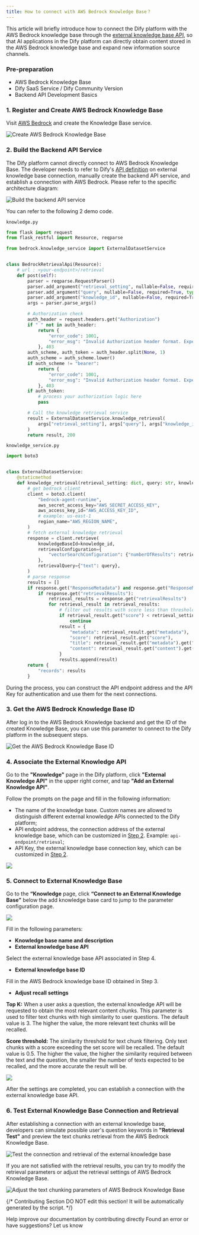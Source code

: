 ```yaml
---
title: How to connect with AWS Bedrock Knowledge Base？
---
```



This article will briefly introduce how to connect the Dify platform with the AWS Bedrock knowledge base through the [external knowledge base API](https://docs.dify.ai/guides/knowledge-base/external-knowledge-api-documentation), so that AI applications in the Dify platform can directly obtain content stored in the AWS Bedrock knowledge base and expand new information source channels.

### Pre-preparation

* AWS Bedrock Knowledge Base
* Dify SaaS Service / Dify Community Version
* Backend API Development Basics

### 1. Register and Create AWS Bedrock Knowledge Base

Visit [AWS Bedrock](https://aws.amazon.com/bedrock/) and create the Knowledge Base service.

![Create AWS Bedrock Knowledge Base](https://assets-docs.dify.ai/dify-enterprise-mintlify/en/learn-more/use-cases/1bf24647a5ffeba4accecd1052011980.png)

### 2. Build the Backend API Service

The Dify platform cannot directly connect to AWS Bedrock Knowledge Base. The developer needs to refer to Dify's [API definition](../../guides/knowledge-base/external-knowledge-api-documentation) on external knowledge base connection, manually create the backend API service, and establish a connection with AWS Bedrock. Please refer to the specific architecture diagram:

![Build the backend API service](https://assets-docs.dify.ai/dify-enterprise-mintlify/en/learn-more/use-cases/c57ce0a77ee668268f53e91497bd5c2b.png)

You can refer to the following 2 demo code.

`knowledge.py`

```python
from flask import request
from flask_restful import Resource, reqparse

from bedrock.knowledge_service import ExternalDatasetService


class BedrockRetrievalApi(Resource):
    # url : <your-endpoint>/retrieval
    def post(self):
        parser = reqparse.RequestParser()
        parser.add_argument("retrieval_setting", nullable=False, required=True, type=dict, location="json")
        parser.add_argument("query", nullable=False, required=True, type=str,)
        parser.add_argument("knowledge_id", nullable=False, required=True, type=str)
        args = parser.parse_args()

        # Authorization check
        auth_header = request.headers.get("Authorization")
        if " " not in auth_header:
            return {
                "error_code": 1001,
                "error_msg": "Invalid Authorization header format. Expected 'Bearer <api-key>' format."
            }, 403
        auth_scheme, auth_token = auth_header.split(None, 1)
        auth_scheme = auth_scheme.lower()
        if auth_scheme != "bearer":
            return {
                "error_code": 1001,
                "error_msg": "Invalid Authorization header format. Expected 'Bearer <api-key>' format."
            }, 403
        if auth_token:
            # process your authorization logic here
            pass

        # Call the knowledge retrieval service
        result = ExternalDatasetService.knowledge_retrieval(
            args["retrieval_setting"], args["query"], args["knowledge_id"]
        )
        return result, 200
```

`knowledge_service.py`

```python
import boto3


class ExternalDatasetService:
    @staticmethod
    def knowledge_retrieval(retrieval_setting: dict, query: str, knowledge_id: str):
        # get bedrock client
        client = boto3.client(
            "bedrock-agent-runtime",
            aws_secret_access_key="AWS_SECRET_ACCESS_KEY",
            aws_access_key_id="AWS_ACCESS_KEY_ID",
            # example: us-east-1
            region_name="AWS_REGION_NAME",
        )
        # fetch external knowledge retrieval
        response = client.retrieve(
            knowledgeBaseId=knowledge_id,
            retrievalConfiguration={
                "vectorSearchConfiguration": {"numberOfResults": retrieval_setting.get("top_k"), "overrideSearchType": "HYBRID"}
            },
            retrievalQuery={"text": query},
        )
        # parse response
        results = []
        if response.get("ResponseMetadata") and response.get("ResponseMetadata").get("HTTPStatusCode") == 200:
            if response.get("retrievalResults"):
                retrieval_results = response.get("retrievalResults")
                for retrieval_result in retrieval_results:
                    # filter out results with score less than threshold
                    if retrieval_result.get("score") < retrieval_setting.get("score_threshold", .0):
                        continue
                    result = {
                        "metadata": retrieval_result.get("metadata"),
                        "score": retrieval_result.get("score"),
                        "title": retrieval_result.get("metadata").get("x-amz-bedrock-kb-source-uri"),
                        "content": retrieval_result.get("content").get("text"),
                    }
                    results.append(result)
        return {
            "records": results
        }
```

During the process, you can construct the API endpoint address and the API Key for authentication and use them for the next connections.

### 3. Get the AWS Bedrock Knowledge Base ID

After log in to the AWS Bedrock Knowledge backend and get the ID of the created Knowledge Base, you can use this parameter to connect to the Dify platform in the subsequent steps.

![Get the AWS Bedrock Knowledge Base ID](https://assets-docs.dify.ai/dify-enterprise-mintlify/en/learn-more/use-cases/03fd7e383daf419765bbfd05c3742923.png)

### 4. Associate the External Knowledge API

Go to the **"Knowledge"** page in the Dify platform, click **"External Knowledge API"** in the upper right corner, and tap **"Add an External Knowledge API"**.

Follow the prompts on the page and fill in the following information:

* The name of the knowledge base. Custom names are allowed to distinguish different external knowledge APIs connected to the Dify platform;
* API endpoint address, the connection address of the external knowledge base, which can be customized in [Step 2](how-to-connect-aws-bedrock.md#id-2.build-the-backend-api-service). Example: `api-endpoint/retrieval`;
* API Key, the external knowledge base connection key, which can be customized in [Step 2](how-to-connect-aws-bedrock.md#id-2.build-the-backend-api-service).

![](https://assets-docs.dify.ai/dify-enterprise-mintlify/en/learn-more/use-cases/4f2ce69f8c59e788beb91303c68db571.png)

### 5. Connect to External Knowledge Base

Go to the **“Knowledge** page, click **“Connect to an External Knowledge Base”** below the add knowledge base card to jump to the parameter configuration page.

![](https://assets-docs.dify.ai/dify-enterprise-mintlify/en/learn-more/use-cases/c3c30c7ed923ee1d7986e92bb35186c6.png)

Fill in the following parameters:

* **Knowledge base name and description**
* **External knowledge base API**

Select the external knowledge base API associated in Step 4.
* **External knowledge base ID**

Fill in the AWS Bedrock knowledge base ID obtained in Step 3.
* **Adjust recall settings**

**Top K:** When a user asks a question, the external knowledge API will be requested to obtain the most relevant content chunks. This parameter is used to filter text chunks with high similarity to user questions. The default value is 3. The higher the value, the more relevant text chunks will be recalled.

**Score threshold:** The similarity threshold for text chunk filtering. Only text chunks with a score exceeding the set score will be recalled. The default value is 0.5. The higher the value, the higher the similarity required between the text and the question, the smaller the number of texts expected to be recalled, and the more accurate the result will be.

![](https://assets-docs.dify.ai/dify-enterprise-mintlify/en/learn-more/use-cases/58c324c08c1c5fc23ab31e04967ae449.png)

After the settings are completed, you can establish a connection with the external knowledge base API.

### 6. Test External Knowledge Base Connection and Retrieval

After establishing a connection with an external knowledge base, developers can simulate possible user's question keywords in **"Retrieval Test"** and preview the text chunks retrieval from the AWS Bedrock Knowledge Base.

![Test the connection and retrieval of the external knowledge base](https://assets-docs.dify.ai/dify-enterprise-mintlify/en/learn-more/use-cases/fbc64f060f9fda83847428439b07c247.png)

If you are not satisfied with the retrieval results, you can try to modify the retrieval parameters or adjust the retrieval settings of AWS Bedrock Knowledge Base.

![Adjust the text chunking parameters of AWS Bedrock Knowledge Base](https://assets-docs.dify.ai/dify-enterprise-mintlify/en/learn-more/use-cases/0984a89e4cf2a1150ec3160da14c656e.png)

{/*
Contributing Section
DO NOT edit this section!
It will be automatically generated by the script.
*/}

<CardGroup cols="2">
    <Card
        title="Edit this page"
        icon="pen-to-square"
        href="https://github.com/langgenius/dify-docs/edit/main/en/learn-more/use-cases/how-to-connect-aws-bedrock.mdx"
    >
        Help improve our documentation by contributing directly
    </Card>
    <Card
        title="Report an issue"
        icon="github"
        href="https://github.com/langgenius/dify-docs/issues/new?title=Documentation%20Issue%3A%20o-connect-aws-bedr&body=%23%23%20Issue%20Description%0A%3C%21--%20Please%20briefly%20describe%20the%20issue%20you%20found%20--%3E%0A%0A%23%23%20Page%20Link%0Ahttps%3A%2F%2Fgithub.com%2Flanggenius%2Fdify-docs%2Fblob%2Fmain%2Fen/learn-more/use-cases%2Fhow-to-connect-aws-bedrock.mdx%0A%0A%23%23%20Suggested%20Changes%0A%3C%21--%20If%20you%20have%20specific%20suggestions%20for%20changes%2C%20please%20describe%20them%20here%20--%3E%0A%0A%3C%21--%20Thank%20you%20for%20helping%20improve%20our%20documentation%21%20--%3E"
    >
        Found an error or have suggestions? Let us know
    </Card>
</CardGroup>

